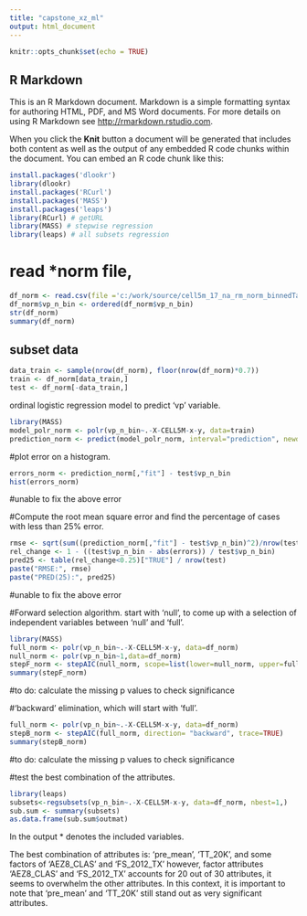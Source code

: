 ---
title: "capstone_xz_ml"
output: html_document
---

```{r setup, include=FALSE}
knitr::opts_chunk$set(echo = TRUE)
```

## R Markdown

This is an R Markdown document. Markdown is a simple formatting syntax for authoring HTML, PDF, and MS Word documents. For more details on using R Markdown see <http://rmarkdown.rstudio.com>.

When you click the **Knit** button a document will be generated that includes both content as well as the output of any embedded R code chunks within the document. You can embed an R code chunk like this:

```{r}
install.packages('dlookr')
library(dlookr)
install.packages('RCurl')
install.packages('MASS')
install.packages('leaps')
library(RCurl) # getURL 
library(MASS) # stepwise regression
library(leaps) # all subsets regression
```

# read *norm file, 
```{r}
df_norm <- read.csv(file ='c:/work/source/cell5m_17_na_rm_norm_binnedTarget.csv',stringsAsFactors = TRUE)
df_norm$vp_n_bin <- ordered(df_norm$vp_n_bin)
str(df_norm)
summary(df_norm)
```


## subset data

```{r}
data_train <- sample(nrow(df_norm), floor(nrow(df_norm)*0.7))
train <- df_norm[data_train,]
test <- df_norm[-data_train,]
```

ordinal logistic regression model to predict 'vp' variable. 
```{r}
library(MASS)
model_polr_norm <- polr(vp_n_bin~.-X-CELL5M-x-y, data=train) 
prediction_norm <- predict(model_polr_norm, interval="prediction", newdata =test)
```

#plot error on a histogram. 
```{r}
errors_norm <- prediction_norm[,"fit"] - test$vp_n_bin
hist(errors_norm)
```
#unable to fix the above error

#Compute the root mean square error and find the percentage of cases with less than 25% error.
```{r}
rmse <- sqrt(sum((prediction_norm[,"fit"] - test$vp_n_bin)^2)/nrow(test))
rel_change <- 1 - ((test$vp_n_bin - abs(errors)) / test$vp_n_bin)
pred25 <- table(rel_change<0.25)["TRUE"] / nrow(test)
paste("RMSE:", rmse)
paste("PRED(25):", pred25)
```
#unable to fix the above error

#Forward selection algorithm. start with 'null', to come up with a selection of independent variables between 'null' and 'full'. 
```{r echo=TRUE}
library(MASS)
full_norm <- polr(vp_n_bin~.-X-CELL5M-x-y, data=df_norm)
null_norm <- polr(vp_n_bin~1,data=df_norm)
stepF_norm <- stepAIC(null_norm, scope=list(lower=null_norm, upper=full_norm), direction= "forward", trace=TRUE)
summary(stepF_norm)
```
#to do: calculate the missing p values to check significance

#'backward' elimination, which will start with 'full'.
```{r echo=TRUE}
full_norm <- polr(vp_n_bin~.-X-CELL5M-x-y, data=df_norm)
stepB_norm <- stepAIC(full_norm, direction= "backward", trace=TRUE)
summary(stepB_norm)
```
#to do: calculate the missing p values to check significance

#test the best combination of the attributes.
```{r}
library(leaps)
subsets<-regsubsets(vp_n_bin~.-X-CELL5M-x-y, data=df_norm, nbest=1,)
sub.sum <- summary(subsets)
as.data.frame(sub.sum$outmat)


```
In the output * denotes the included variables.

The best combination of attributes is: 'pre_mean', 'TT_20K', and some factors of 'AEZ8_CLAS' and 'FS_2012_TX'
however, factor attributes 'AEZ8_CLAS' and 'FS_2012_TX' accounts for 20 out of 30 attributes, it seems to overwhelm the other attributes.  In this context, it is important to note that 'pre_mean' and 'TT_20K' still stand out as very significant attributes.










